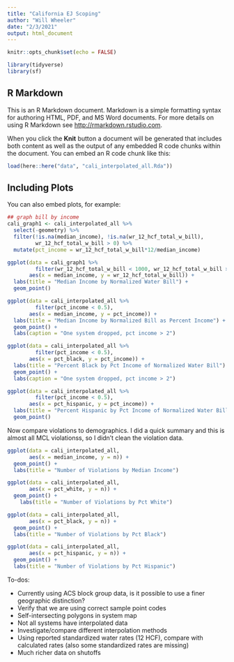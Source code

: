 ```yaml
---
title: "California EJ Scoping"
author: "Will Wheeler"
date: "2/3/2021"
output: html_document
---
```


```r
knitr::opts_chunk$set(echo = FALSE)

library(tidyverse)
library(sf)
```

## R Markdown

This is an R Markdown document. Markdown is a simple formatting syntax for authoring HTML, PDF, and MS Word documents. For more details on using R Markdown see <http://rmarkdown.rstudio.com>.

When you click the **Knit** button a document will be generated that includes both content as well as the output of any embedded R code chunks within the document. You can embed an R code chunk like this:

```r

load(here::here("data", "cali_interpolated_all.Rda"))

```

## Including Plots

You can also embed plots, for example:

```r

## graph bill by income 
cali_graph1 <- cali_interpolated_all %>%
  select(-geometry) %>%
  filter(!is.na(median_income), !is.na(wr_12_hcf_total_w_bill),
         wr_12_hcf_total_w_bill > 0) %>%
  mutate(pct_income = wr_12_hcf_total_w_bill*12/median_income)

```




```r

ggplot(data = cali_graph1 %>% 
         filter(wr_12_hcf_total_w_bill < 1000, wr_12_hcf_total_w_bill > 0), 
       aes(x = median_income, y = wr_12_hcf_total_w_bill)) +
  labs(title = "Median Income by Normalized Water Bill") +
  geom_point() 

```

```r

ggplot(data = cali_interpolated_all %>% 
         filter(pct_income < 0.5), 
       aes(x = median_income, y = pct_income)) +
  labs(title = "Median Income by Normalized Bill as Percent Income") +
  geom_point() +
  labs(caption = "One system dropped, pct income > 2") 

```


```r

ggplot(data = cali_interpolated_all %>% 
         filter(pct_income < 0.5), 
       aes(x = pct_black, y = pct_income)) +
  labs(title = "Percent Black by Pct Income of Normalized Water Bill") +
  geom_point() +
  labs(caption = "One system dropped, pct income > 2") 

```


```r


ggplot(data = cali_interpolated_all %>% 
         filter(pct_income < 0.5), 
       aes(x = pct_hispanic, y = pct_income)) +
  labs(title = "Percent Hispanic by Pct Income of Normalized Water Bill") +
  geom_point() 


```





Now compare violations to demographics. I did a quick summary and this is almost all MCL violationss, so I didn't clean the violation data.

```r

ggplot(data = cali_interpolated_all, 
       aes(x = median_income, y = n)) +
  geom_point() +
  labs(title = "Number of Violations by Median Income")

```

 
```r

ggplot(data = cali_interpolated_all, 
       aes(x = pct_white, y = n)) +
  geom_point() +
    labs(title = "Number of Violations by Pct White") 

```


```r

ggplot(data = cali_interpolated_all, 
       aes(x = pct_black, y = n)) +
  geom_point() +
  labs(title = "Number of Violations by Pct Black")

```



```r



ggplot(data = cali_interpolated_all, 
       aes(x = pct_hispanic, y = n)) +
  geom_point() +
  labs(title = "Number of Violations by Pct Hispanic")


```


To-dos: 

- Currently using ACS block group data, is it possible to use a finer geographic distinction?
- Verify that we are using correct sample point codes
- Self-intersecting polygons in system map
- Not all systems have interpolated data
- Investigate/compare different interpolation methods
- Using reported standardized water rates (12 HCF), compare with calculated rates (also some standardized rates are missing)
- Much richer data on shutoffs

